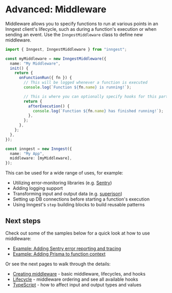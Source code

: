 # Advanced: Middleware <VersionBadge version="v2.0.0+" />

Middleware allows you to specify functions to run at various points in an Inngest client's lifecycle, such as during a function's execution or when sending an event. Use the `InngestMiddleware` class to define new middleware.

```ts
import { Inngest, InngestMiddleware } from "inngest";

const myMiddleware = new InngestMiddleware({
  name: "My Middleware",
  init() {
    return {
      onFunctionRun({ fn }) {
        // This will be logged whenever a function is executed
        console.log(`Function ${fn.name} is running!`);

        // This is where you can optionally specify hooks for this particular run
        return {
          afterExecution() {
            console.log(`Function ${fn.name} has finished running!`);
          },
        };
      },
    };
  },
});

const inngest = new Inngest({
  name: "My App",
  middleware: [myMiddleware],
});
```

This can be used for a wide range of uses, for example:

- Utilizing error-monitoring libraries (e.g. [Sentry](https://sentry.io/))
- Adding logging support
- Transforming input and output data (e.g. [superjson](https://github.com/blitz-js/superjson))
- Setting up DB connections before starting a function's execution
- Using Inngest's `step` building blocks to build reusable patterns

## Next steps

Check out some of the samples below for a quick look at how to use middleware:

- [Example: Adding Sentry error reporting and tracing](/docs/reference/middleware/examples#adding-sentry-error-reporting-and-tracing)
- [Example: Adding Prisma to function context](/docs/reference/middleware/examples#adding-prisma-to-function-context)

Or see the next pages to walk through the details:

- [Creating middleware](/docs/reference/middleware/create) - basic middleware, lifecycles, and hooks
- [Lifecycle](/docs/reference/middleware/lifecycle) - middleware ordering and see all available hooks
- [TypeScript](/docs/reference/middleware/typescript) - how to affect input and output types and values
